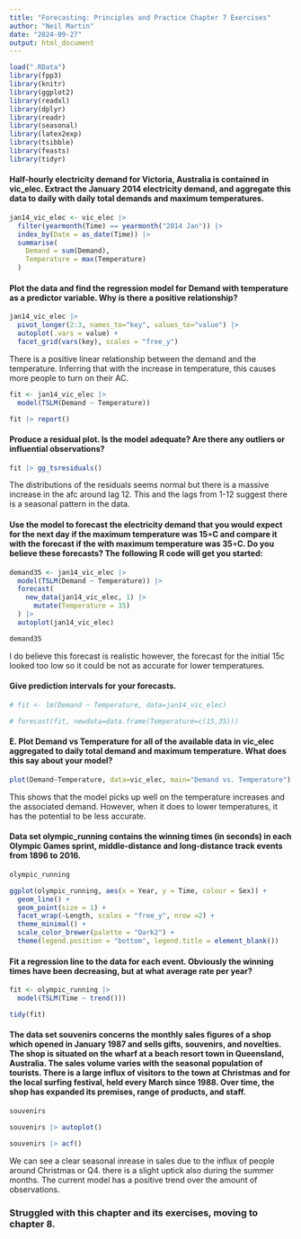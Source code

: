 ```yaml
---
title: "Forecasting: Principles and Practice Chapter 7 Exercises"
author: "Neil Martin"
date: "2024-09-27"
output: html_document
---
```


```r
load(".RData")
library(fpp3)
library(knitr)
library(ggplot2)
library(readxl)
library(dplyr)
library(readr)
library(seasonal)
library(latex2exp)
library(tsibble)
library(feasts)
library(tidyr)
```
#### Half-hourly electricity demand for Victoria, Australia is contained in vic_elec. Extract the January 2014 electricity demand, and aggregate this data to daily with daily total demands and maximum temperatures.

```r

jan14_vic_elec <- vic_elec |>
  filter(yearmonth(Time) == yearmonth("2014 Jan")) |>
  index_by(Date = as_date(Time)) |>
  summarise(
    Demand = sum(Demand),
    Temperature = max(Temperature)
  )

```

#### Plot the data and find the regression model for Demand with temperature as a predictor variable. Why is there a positive relationship?

```r

jan14_vic_elec |> 
  pivot_longer(2:3, names_to="key", values_to="value") |>
  autoplot(.vars = value) +
  facet_grid(vars(key), scales = "free_y")

```

<p>There is a positive linear relationship between the demand and the temperature. Inferring that with the increase in temperature, this causes more people to turn on their AC.</p>

```r

fit <- jan14_vic_elec |> 
  model(TSLM(Demand ~ Temperature))

fit |> report()

```

#### Produce a residual plot. Is the model adequate? Are there any outliers or influential observations?

```r

fit |> gg_tsresiduals()

```

<p>The distributions of the residuals seems normal but there is a massive increase in the afc around lag 12. This and the lags from 1-12 suggest there is a seasonal pattern in the data.</p>

#### Use the model to forecast the electricity demand that you would expect for the next day if the maximum temperature was 15∘C and compare it with the forecast if the with maximum temperature was 35∘C. Do you believe these forecasts? The following R code will get you started:

```r

demand35 <- jan14_vic_elec |>
  model(TSLM(Demand ~ Temperature)) |>
  forecast(
    new_data(jan14_vic_elec, 1) |>
      mutate(Temperature = 35)
  ) |>
  autoplot(jan14_vic_elec)

demand35

```

<p> I do believe this forecast is realistic however, the forecast for the initial 15c looked too low so it could be not as accurate for lower temperatures.</p>

#### Give prediction intervals for your forecasts.

```r
 
# fit <- lm(Demand ~ Temperature, data=jan14_vic_elec)

# forecast(fit, newdata=data.frame(Temperature=c(15,35)))

```

#### E. Plot Demand vs Temperature for all of the available data in vic_elec aggregated to daily total demand and maximum temperature. What does this say about your model?

```r

plot(Demand~Temperature, data=vic_elec, main="Demand vs. Temperature")

```

<p>This shows that the model picks up well on the temperature increases and the associated demand. However, when it does to lower temperatures, it has the potential to be less accurate.</p>

#### Data set olympic_running contains the winning times (in seconds) in each Olympic Games sprint, middle-distance and long-distance track events from 1896 to 2016.

```r

olympic_running

ggplot(olympic_running, aes(x = Year, y = Time, colour = Sex)) +
  geom_line() +
  geom_point(size = 1) +
  facet_wrap(~Length, scales = "free_y", nrow =2) +
  theme_minimal() +
  scale_color_brewer(palette = "Dark2") +
  theme(legend.position = "bottom", legend.title = element_blank())

``` 

#### Fit a regression line to the data for each event. Obviously the winning times have been decreasing, but at what average rate per year?

```r

fit <- olympic_running |>
  model(TSLM(Time ~ trend()))

tidy(fit)

``` 
#### The data set souvenirs concerns the monthly sales figures of a shop which opened in January 1987 and sells gifts, souvenirs, and novelties. The shop is situated on the wharf at a beach resort town in Queensland, Australia. The sales volume varies with the seasonal population of tourists. There is a large influx of visitors to the town at Christmas and for the local surfing festival, held every March since 1988. Over time, the shop has expanded its premises, range of products, and staff.

```r

souvenirs

souvenirs |> autoplot()

souvenirs |> acf()

``` 
<p>We can see a clear seasonal inrease in sales due to the influx of people around Christmas or Q4. there is a slight uptick also during the summer months. The current model has a positive trend over the amount of observations.</p>

### Struggled with this chapter and its exercises, moving to chapter 8.
